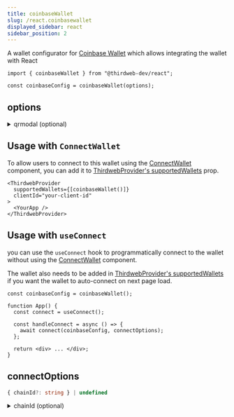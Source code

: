 ```yaml
---
title: coinbaseWallet
slug: /react.coinbasewallet
displayed_sidebar: react
sidebar_position: 2
---
```



A wallet configurator for [Coinbase Wallet](/wallet/coinbase-wallet) which allows integrating the wallet with React

```tsx
import { coinbaseWallet } from "@thirdweb-dev/react";

const coinbaseConfig = coinbaseWallet(options);
```

<CustomizeWalletConfigurator
  config="coinbaseConfig"
  configurator="coinbaseWallet"
  connectUI="CoinbaseConnectUI"
  selectUI="CoinbaseSelectUI"
  isInstalled="isCoinbaseInstalled"
/>

## options

<details>
  <summary>qrmodal (optional) </summary>
  <div>

You can choose to show the coinbase's default QR code modal by setting `qrmodal` to `"coinbase"` or show the custom QR code modal by setting `qrmodal` to `"custom"`.

Default is `"custom"`.

```javascript
coinbaseWallet(
  // highlight-start
  {
    qrmodal: "coinbase",
  },
  // highlight-end
);
```

</div>
</details>

## Usage with `ConnectWallet`

To allow users to connect to this wallet using the [ConnectWallet](/react/react.connectwallet) component, you can add it to [ThirdwebProvider's supportedWallets](/react/react.thirdwebprovider#supportedwallets-optional) prop.

```tsx
<ThirdwebProvider
  supportedWallets={[coinbaseWallet()]}
  clientId="your-client-id"
>
  <YourApp />
</ThirdwebProvider>
```

## Usage with `useConnect`

you can use the `useConnect` hook to programmatically connect to the wallet without using the [ConnectWallet](/react/react.connectwallet) component.

The wallet also needs to be added in [ThirdwebProvider's supportedWallets](/react/react.thirdwebprovider#supportedwallets-optional) if you want the wallet to auto-connect on next page load.

```tsx
const coinbaseConfig = coinbaseWallet();

function App() {
  const connect = useConnect();

  const handleConnect = async () => {
    await connect(coinbaseConfig, connectOptions);
  };

  return <div> ... </div>;
}
```

## connectOptions

```ts
{ chainId?: string } | undefined
```

<details>
  <summary>chainId (optional) </summary>
<div>

If `chainId` is provided, wallet will be connected and immediately switch to network with given `chainId`.

`Chain` object corresponding to this chainId from [@thirdweb-dev/chains](https://www.npmjs.com/package/@thirdweb-dev/chains) package must be specified in [ThirdwebProvider's supportedChains](/react/react.thirdwebprovider#supportedchains-optional) prop as shown below

```tsx
import { Polygon } from "@thirdweb-dev/chains";
import { ThirdwebProvider } from "@thirdweb-dev/react";

export function YourApp() {
  return (
    <ThirdwebProvider supportedChains={[Polygon]} clientId="your-client-id">
      <App />
    </ThirdwebProvider>
  );
}
```

</div>
</details>
